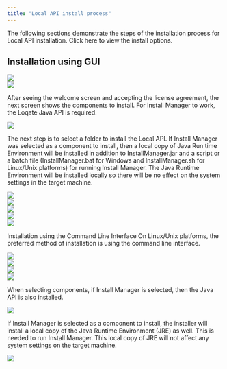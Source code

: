 ```yaml
---
title: "Local API install process"
---
```


The following sections demonstrate the steps of the installation process for Local API installation. Click here to view the install options.

## Installation using GUI

<Frame caption="">
  <img src="/images/Image110.png" />
</Frame>

<br />

<Frame caption="">
  <img src="/images/Image28.png" />
</Frame>

After seeing the welcome screen and accepting the license agreement, the next screen shows the components to install. For Install Manager to work, the Loqate Java API is required.

<Frame caption="">
  <img src="/images/Image31.png" />
</Frame>

The next step is to select a folder to install the Local API. If Install Manager was selected as a component to install, then a local copy of Java Run time Environment will be installed in addition to InstallManager.jar and a script or a batch file (InstallManager.bat for Windows and InstallManager.sh for Linux/Unix platforms) for running Install Manager. The Java Runtime Environment will be installed locally so there will be no effect on the system settings in the target machine.

<Frame caption="">
  <img src="/images/Image41.png" />
</Frame>

<br />

<Frame caption="">
  <img src="/images/Image51.png" />
</Frame>

<br />

<Frame caption="">
  <img src="/images/Image61.png" />
</Frame>

<br />

<Frame caption="">
  <img src="/images/Image71.png" />
</Frame>

<br />

<Frame caption="">
  <img src="/images/Image81.png" />
</Frame>

<br />

Installation using the Command Line Interface
On Linux/Unix platforms, the preferred method of installation is using the command line interface.

<Frame caption="">
  <img src="/images/Image91.png" />
</Frame>

<br />

<Frame caption="">
  <img src="/images/Image101.png" />
</Frame>

<br />

<Frame caption="">
  <img src="/images/Image111.png" />
</Frame>

<br />

<Frame caption="">
  <img src="/images/Image121.png" />
</Frame>

When selecting components, if Install Manager is selected, then the Java API is also installed.

<Frame caption="">
  <img src="/images/Image131.png" />
</Frame>

If Install Manager is selected as a component to install, the installer will install a local copy of the Java Runtime Environment (JRE) as well. This is needed to run Install Manager. This local copy of JRE will not affect any system settings on the target machine.

<Frame caption="">
  <img src="/images/Image141.png" />
</Frame>
